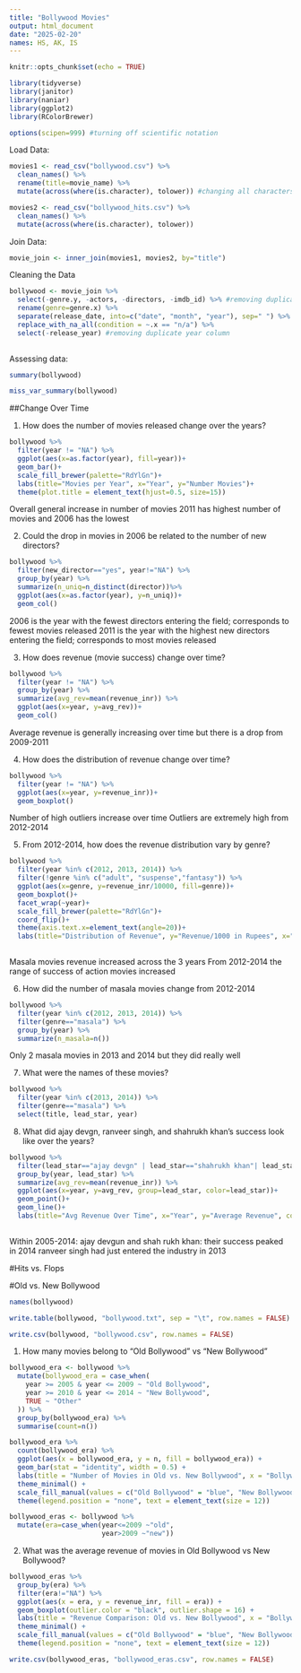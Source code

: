 ```yaml
---
title: "Bollywood Movies"
output: html_document
date: "2025-02-20"
names: HS, AK, IS
---
```


```r
knitr::opts_chunk$set(echo = TRUE)
```

```r
library(tidyverse)
library(janitor)
library(naniar)
library(ggplot2)
library(RColorBrewer)
```


```r
options(scipen=999) #turning off scientific notation
```


Load Data:
```r
movies1 <- read_csv("bollywood.csv") %>% 
  clean_names() %>% 
  rename(title=movie_name) %>% 
  mutate(across(where(is.character), tolower)) #changing all characters to lowercase
```

```r
movies2 <- read_csv("bollywood_hits.csv") %>% 
  clean_names() %>% 
  mutate(across(where(is.character), tolower))
```

Join Data:
```r
movie_join <- inner_join(movies1, movies2, by="title")
```



Cleaning the Data
```r
bollywood <- movie_join %>% 
  select(-genre.y, -actors, -directors, -imdb_id) %>% #removing duplicate columns
  rename(genre=genre.x) %>% 
  separate(release_date, into=c("date", "month", "year"), sep=" ") %>% #separate the date column
  replace_with_na_all(condition = ~.x == "n/a") %>% 
  select(-release_year) #removing duplicate year column
  
```

Assessing data:

```r
summary(bollywood)
```

```r
miss_var_summary(bollywood)
```





##Change Over Time

1. How does the number of movies released change over the years?
```r
bollywood %>% 
  filter(year != "NA") %>% 
  ggplot(aes(x=as.factor(year), fill=year))+
  geom_bar()+
  scale_fill_brewer(palette="RdYlGn")+
  labs(title="Movies per Year", x="Year", y="Number Movies")+
  theme(plot.title = element_text(hjust=0.5, size=15))
```
Overall general increase in number of movies
2011 has highest number of movies and 2006 has the lowest


2. Could the drop in movies in 2006 be related to the number of new directors?
```r
bollywood %>% 
  filter(new_director=="yes", year!="NA") %>% 
  group_by(year) %>% 
  summarize(n_uniq=n_distinct(director))%>% 
  ggplot(aes(x=as.factor(year), y=n_uniq))+
  geom_col()
```
2006 is the year with the fewest directors entering the field; corresponds to fewest movies released
2011 is the year with the highest new directors entering the field; corresponds to most movies released


3. How does revenue (movie success) change over time?
```r
bollywood %>% 
  filter(year != "NA") %>% 
  group_by(year) %>%
  summarize(avg_rev=mean(revenue_inr)) %>% 
  ggplot(aes(x=year, y=avg_rev))+
  geom_col()
```
Average revenue is generally increasing over time but there is a drop from 2009-2011


4. How does the distribution of revenue change over time?
```r
bollywood %>% 
  filter(year != "NA") %>% 
  ggplot(aes(x=year, y=revenue_inr))+
  geom_boxplot()
```
Number of high outliers increase over time
Outliers are extremely high from 2012-2014


5. From 2012-2014, how does the revenue distribution vary by genre?
```r
bollywood %>% 
  filter(year %in% c(2012, 2013, 2014)) %>% 
  filter(!genre %in% c("adult", "suspense","fantasy")) %>% 
  ggplot(aes(x=genre, y=revenue_inr/10000, fill=genre))+
  geom_boxplot()+
  facet_wrap(~year)+
  scale_fill_brewer(palette="RdYlGn")+
  coord_flip()+
  theme(axis.text.x=element_text(angle=20))+
  labs(title="Distribution of Revenue", y="Revenue/1000 in Rupees", x="genre")
  
```
Masala movies revenue increased across the 3 years
From 2012-2014 the range of success of action movies increased

6. How did the number of masala movies change from 2012-2014
```r
bollywood %>% 
  filter(year %in% c(2012, 2013, 2014)) %>% 
  filter(genre=="masala") %>% 
  group_by(year) %>% 
  summarize(n_masala=n())
```
Only 2 masala movies in 2013 and 2014 but they did really well

7. What were the names of these movies?
```r
bollywood %>% 
  filter(year %in% c(2013, 2014)) %>% 
  filter(genre=="masala") %>% 
  select(title, lead_star, year)
```

8. What did ajay devgn, ranveer singh, and shahrukh khan's success look like over the years?
```r
bollywood %>% 
  filter(lead_star=="ajay devgn" | lead_star=="shahrukh khan"| lead_star=="ranveer singh") %>% 
  group_by(year, lead_star) %>% 
  summarize(avg_rev=mean(revenue_inr)) %>% 
  ggplot(aes(x=year, y=avg_rev, group=lead_star, color=lead_star))+
  geom_point()+
  geom_line()+
  labs(title="Avg Revenue Over Time", x="Year", y="Average Revenue", color="Actor")
  
```
Within 2005-2014:
ajay devgun and shah rukh khan: their success peaked in 2014
ranveer singh had just entered the industry in 2013


#Hits vs. Flops





#Old vs. New Bollywood

```r
names(bollywood)
```

```r
write.table(bollywood, "bollywood.txt", sep = "\t", row.names = FALSE)
```


```r
write.csv(bollywood, "bollywood.csv", row.names = FALSE)
```

1. How many movies belong to "Old Bollywood" vs "New Bollywood"
```r
bollywood_era <- bollywood %>% 
  mutate(bollywood_era = case_when(
    year >= 2005 & year <= 2009 ~ "Old Bollywood",
    year >= 2010 & year <= 2014 ~ "New Bollywood",
    TRUE ~ "Other"
  )) %>% 
  group_by(bollywood_era) %>% 
  summarise(count=n())
```


```r
bollywood_era %>%
  count(bollywood_era) %>%
  ggplot(aes(x = bollywood_era, y = n, fill = bollywood_era)) +
  geom_bar(stat = "identity", width = 0.5) +
  labs(title = "Number of Movies in Old vs. New Bollywood", x = "Bollywood Era", y = "Number of Movies") +
  theme_minimal() +
  scale_fill_manual(values = c("Old Bollywood" = "blue", "New Bollywood" = "red")) +
  theme(legend.position = "none", text = element_text(size = 12))
```
```r
bollywood_eras <- bollywood %>% 
  mutate(era=case_when(year<=2009 ~"old",
                       year>2009 ~"new"))
```

2. What was the average revenue of movies in Old Bollywood vs New Bollywood?
```r
bollywood_eras %>%
  group_by(era) %>% 
  filter(era!="NA") %>% 
  ggplot(aes(x = era, y = revenue_inr, fill = era)) +
  geom_boxplot(outlier.color = "black", outlier.shape = 16) +
  labs(title = "Revenue Comparison: Old vs. New Bollywood", x = "Bollywood Era", y = "Revenue (INR)") +
  theme_minimal() +
  scale_fill_manual(values = c("Old Bollywood" = "blue", "New Bollywood" = "red")) +
  theme(legend.position = "none", text = element_text(size = 12))
```

```r
write.csv(bollywood_eras, "bollywood_eras.csv", row.names = FALSE)
```



